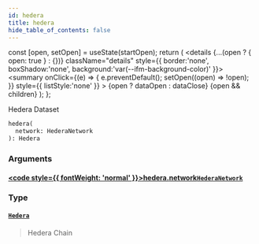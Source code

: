 ```yaml
---
id: hedera
title: hedera
hide_table_of_contents: false
---
```







  const [open, setOpen] = useState(startOpen);
  return (
    <details {...(open ? { open: true } : {})} className="details" style={{ border:'none', boxShadow:'none', background:'var(--ifm-background-color)' }}>
      <summary
        onClick={(e) => {
          e.preventDefault();
          setOpen((open) => !open);
        }}
        style={{ listStyle:'none' }}
      >
      {open ? dataOpen : dataClose}
      </summary>
      {open && children}
    </details>
  );
};








Hedera Dataset


```graphql
hedera(
  network: HederaNetwork
): Hedera
```




### Arguments

#### [<code style={{ fontWeight: 'normal' }}>hedera.<b>network</b></code>](#)<Bullet />[`HederaNetwork`](/docs/v1/graphql-reference/enums/hedera-network) <Badge class="badge badge--secondary" text="enum"/> 
> 
> 
> 
> 

### Type

#### [`Hedera`](/docs/v1/graphql-reference/objects/hedera) <Badge class="badge badge--secondary" text="object"/> 
> 
> 
> Hedera Chain
> 




